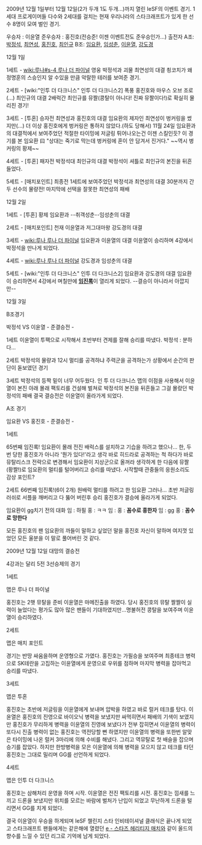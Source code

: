 2009년 12월 1일부터 12월 12일(2가 두개 1도 두개...)까지 열린 IeSF의 이벤트 경기.
1세대 프로게이머들 다수와 2세대를 걸치는 현재 우리나라의 스타크래프트가 있게 한 선수 8명이 모여 벌인 경기.

우승자 : 이윤열
준우승자 : 홍진호(전승준! 이젠 이벤트전도 준우승인가...)
출전자
A조: [[박정석]], [[최연성]], [[홍진호]], [[최인규]]
B조: [[임요환]], [[임성춘]], [[이윤열]], [[강도경]]

12월 1일

1세트 - [[wiki:루나#s-4 루나 더 파이널]]
영웅 박정석과 괴물 최연성의 대결
쵱코치가 왜 정명훈의 스승인지 알 수있을 만큼 악랄한 테러를 보여준 경기.

2세트 - [wiki:"인투 더 다크니스" 인투 더 다크니스2]
폭풍 홍진호와 마우스 오브 조로(...) 최인규의 대결
2배럭간 최인규를 뮤짤(콩탈이 아니다! 진짜 뮤짤이다!)로 확실히 물리친 경기!

3세트 - [투혼]
승자전
최연성과 홍진호의 대결
임요환의 제자인 최연성이 벙커링을 썼지만(...)
더 이상 홍진호에게 벙커링은 통하지 않았다.(하도 당해서) 11월 24일 임요환과의 대결적에서 보여주었던 적절한 타이밍에 저글링 튀어나오는건 이젠 스킬인듯? 이 경기를 본 임요환 曰 "상대는 죽기로 막는데 벙커링에 혼이 안 담겨서 진거다." ~~역시 벙커링의 황제~~

4세트 - [투혼]
패자전
박정석대 최인규의 대결
박정석이 셔틀로 최인규의 본진을 뒤흔들었다.

5세트 - [매치포인트]
최종전
1세트에 보여주었던 박정석과 최연성의 대결
30분까지 간 두 선수의 물량전! 마지막에 선택을 잘못한 최연성의 패배

12월 2일

1세트 - [투혼]
황제 임요환과 --취객성춘--임성춘의 대결

2세트 - [매치포인트]
천재 이윤열과 저그대마왕 강도경의 대결 

3세트 - [[wiki:루나 루나 더 파이널]]
임요환과 이윤열의 대결
이윤열이 승리하며 4강에서 박정석을 만나게 되었다. 

4세트 - [[wiki:루나 루나 더 파이널]]
강도경과 임성춘의 대결

5세트 - [wiki:"인투 더 다크니스" 인투 더 다크니스2]
임요환과 강도경의 대결
임요환이 승리하면서 4강에서 며칠만에 '''[[임진록]]'''이 열리게 되었다. --결승이 아니라서 아깝지만--

12월 3일

B조경기

박정석 VS 이윤열 - 준결승전 -

1세트
이윤열이 투팩으로 시작해서 초반부터 견제를 잘해 승리를 따냈다.
박정석 : 분하다...

2세트
박정석의 물량과 12시 멀티를 공격하냐 주력군을 공격하는가 상황에서 순간의 판단이 돋보였던 경기

3세트
박정석의 등짝 밑이 너무 어두웠다.
인 투 더 다크니스 맵의 이점을 사용해서 이윤열이 본진 아래 몰래 팩토리를 건설해 벌쳐로 박정석의 본진을 뒤흔들고 그걸 몰랐던 박정석의 패배 결국 결승전은 이윤열이 올라가게 되었다.

A조 경기

임요환 VS 홍진호 - 준결승전 - 

1세트 

65번째 임진록!
임요환이 몰래 전진 배럭스를 설치하고 기습을 하려고 했으나...
한, 두번 당한 홍진호가 아니라 '뭔가 있다!'라고 생각 바로 히드라로 공격하는 척 하다가 바로 뮤탈리스크 전략으로 변경해서 임요환이 지상군으로 올꺼라 생각하게 한 다음에 뮤짤(황짤!)로 임요환의 멀티를 털어버리고 승리를 따냈다.
시작할때 관중들의 응원소리도 감상 포인트?

2세트
66번째 임진록!(6이 2개) 
원배럭 멀티를 하려고 한 임요환 그러나...
초반 저글링 러쉬로 서플을 깨버리고 다 뚫어 버린후 승리 홍진호가 결승에 올라가게 되었다.

임요환이 gg치기 전의 대화
임 : 하필
홍 : ㅋㅋ
임 :
홍 : '''꼼수로 흥한자'''
임 : gg
홍 : '''꼼수로 망한다'''

모든 홍진호의 팬 임요환의 까들이 말하고 싶었던 말을 홍진호 자신이 말하며 여지껏 있었던 모든 울분을 이 말로 풀어버린 것 같다.

2009년 12월 12일 대망의 결승전

4강과는 달리 5전 3선승제의 경기

1세트 

맵은 루나 더 파이널

홍진호는 2햇 뮤탈을 준비 이윤열은 마메진출을 하였다. 당시 홍진호의 뮤탈 짤짤이 실력이 늘었다는 평가도 많아 많은 팬들이 기대하였지만...명불허전 콩탈을 보여주며 이윤열이 승리하였다.

2세트

맵은 매치 포인트

경기는 반땅 싸움을하며 운영형으로 가였다. 홍진호는 가필승을 보여주며 최종테크 병력으로 SK테란을 고집하는 이윤열에게 운영으로 우위를 점하며 마지막 병력을 잡아먹고 승리를 따냈다.

3세트 

맵은 투혼

홍진호는 초반에 저글링을 이윤열에게 보내며 압박을 하였고 바로 럴커 테크를 탔다. 이윤열은 홍진호의 진영으로 바이오닉 병력을 보냈지만 싸먹히면서 패배의 기색이 보였지만 홍진호가 무리하게 병력을 이윤열의 진영에 보냈다가 전부 잡히면서 이윤열의 병력이 또다시 진출 병력이 없는 홍진호는 역전당할 뻔 하였지만 이윤열의 병력을 또한번 알맞은 타이밍에 나온 럴커 3마리에 의해 수비를 해냈다. 그리고 역뮤탈로 첫 배슬을 잡으며 승기를 잡았다. 하지만 한방병력을 모은 이윤열에 의해 병력을 모으지 않고 테크를 타던 홍진호는 그대로 밀리며 GG를 선언하게 되었다.

4세트

맵은 인투 더 다크니스

홍진호는 삼해처리 운영을 하며 시작. 이윤열은 전진 팩토리를 시전. 홍진호는 낌새를 느끼고 드론을 보냈지만 위치를 모르는 바람에 벌처가 난입이 되었고 무난하게 드론을 털리면서 GG를 치게 되었다.

결국 이윤열이 우승을 하게되며 IeSF 챌린지 스타 인비테이셔널 클래식은 끝나게 되었고 스타크래프트 팬들에게는 같은해에 열렸던 [[e - 스타즈 헤리티지 매치]]와 같이 올드의 향수를 느낄 수 있던 리그로 기억에 남게 되었다. 

